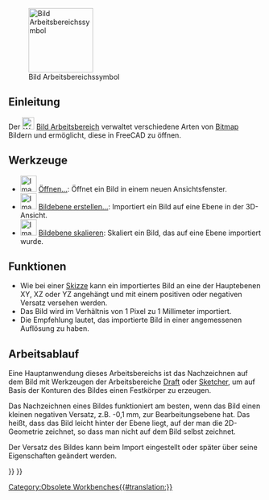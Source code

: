 <languages/>

{{Docnav
|
|
|IconL=
|IconR=
}}

{{VeryImportantMessage|Der Arbeitsbereich '''Image''' ist nach Version 0.20 nicht länger Bestandteil von FreeCAD.<br>
Seine Funktionalität wurde in [[Std_Base/de|Std Basis]] integriert. Siehe [[Std_Import/de|Std Import]] und [[Std_ViewLoadImage/de|Std ViewLoadImage]].}}

[[Image:Workbench_Image.svg|thumb|128px|Bild Arbeitsbereichssymbol]]

{{TOCright}}

<span id="Introduction"></span>
==Einleitung==

Der [[Image:Workbench_Image.svg|24px]] [[Image_Workbench/de|Bild Arbeitsbereich]] verwaltet verschiedene Arten von [[bitmap/de|Bitmap]] Bildern und ermöglicht, diese in FreeCAD zu öffnen.

<span id="Tools"></span>
== Werkzeuge ==

* [[Image:Image_Open.svg|32px]] [[Image_Open/de|Öffnen...]]: Öffnet ein Bild in einem neuen Ansichtsfenster.
* [[Image:Image_CreateImagePlane.svg|32px]] [[Image_CreateImagePlane/de|Bildebene erstellen...]]: Importiert ein Bild auf eine Ebene in der 3D-Ansicht.
* [[Image:Image_Scaling.svg|32px]] [[Image_Scaling/de|Bildebene skalieren]]: Skaliert ein Bild, das auf eine Ebene importiert wurde.

<span id="Features"></span>
== Funktionen ==

* Wie bei einer [[Sketcher_Workbench/de|Skizze]] kann ein importiertes Bild an eine der Hauptebenen XY, XZ oder YZ angehängt und mit einem positiven oder negativen Versatz versehen werden.
* Das Bild wird im Verhältnis von 1 Pixel zu 1 Millimeter importiert.
* Die Empfehlung lautet, das importierte Bild in einer angemessenen Auflösung zu haben.

<span id="Workflow"></span>
== Arbeitsablauf ==

Eine Hauptanwendung dieses Arbeitsbereichs ist das Nachzeichnen auf dem Bild mit Werkzeugen der Arbeitsbereiche [[Draft_Workbench/de|Draft]] oder [[Sketcher_Workbench/de|Sketcher]], um auf Basis der Konturen des Bildes einen Festkörper zu erzeugen.

Das Nachzeichnen eines Bildes funktioniert am besten, wenn das Bild einen kleinen negativen Versatz, z.B. -0,1 mm, zur Bearbeitungsebene hat. Das heißt, dass das Bild leicht hinter der Ebene liegt, auf der man die 2D-Geometrie zeichnet, so dass man nicht auf dem Bild selbst zeichnet.

Der Versatz des Bildes kann beim Import eingestellt oder später über seine Eigenschaften geändert werden.


{{Docnav
|
|
|IconL=
|IconR=
}}

{{Image Tools navi{{#translation:}}}}
{{Userdocnavi{{#translation:}}}}
[[Category:Obsolete Workbenches{{#translation:}}]]